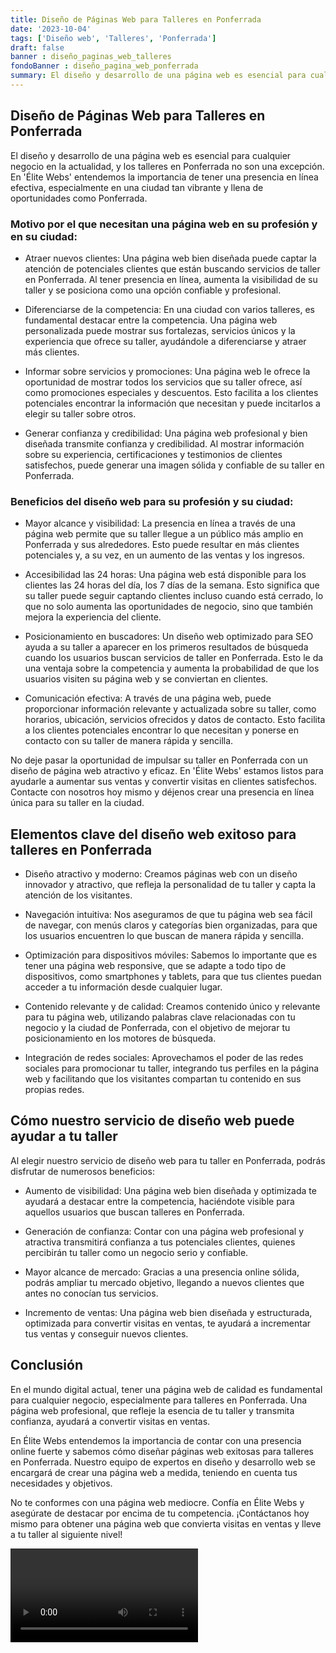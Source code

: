 ```yaml
---
title: Diseño de Páginas Web para Talleres en Ponferrada
date: '2023-10-04'
tags: ['Diseño web', 'Talleres', 'Ponferrada']
draft: false
banner : diseño_paginas_web_talleres
fondoBanner : diseño_pagina_web_ponferrada
summary: El diseño y desarrollo de una página web es esencial para cualquier negocio en la actualidad, y los talleres en Ponferrada no son una excepción. En 'Élite Webs' entendemos la importancia de tener una presencia en línea efectiva, especialmente en una ciudad tan vibrante y llena de oportunidades como Ponferrada.
---
```


## Diseño de Páginas Web para Talleres en Ponferrada

El diseño y desarrollo de una página web es esencial para cualquier negocio en la actualidad, y los talleres en Ponferrada no son una excepción. En 'Élite Webs' entendemos la importancia de tener una presencia en línea efectiva, especialmente en una ciudad tan vibrante y llena de oportunidades como Ponferrada.

### Motivo por el que necesitan una página web en su profesión y en su ciudad:

- Atraer nuevos clientes: Una página web bien diseñada puede captar la atención de potenciales clientes que están buscando servicios de taller en Ponferrada. Al tener presencia en línea, aumenta la visibilidad de su taller y se posiciona como una opción confiable y profesional.

- Diferenciarse de la competencia: En una ciudad con varios talleres, es fundamental destacar entre la competencia. Una página web personalizada puede mostrar sus fortalezas, servicios únicos y la experiencia que ofrece su taller, ayudándole a diferenciarse y atraer más clientes.

- Informar sobre servicios y promociones: Una página web le ofrece la oportunidad de mostrar todos los servicios que su taller ofrece, así como promociones especiales y descuentos. Esto facilita a los clientes potenciales encontrar la información que necesitan y puede incitarlos a elegir su taller sobre otros.

- Generar confianza y credibilidad: Una página web profesional y bien diseñada transmite confianza y credibilidad. Al mostrar información sobre su experiencia, certificaciones y testimonios de clientes satisfechos, puede generar una imagen sólida y confiable de su taller en Ponferrada.

### Beneficios del diseño web para su profesión y su ciudad:

- Mayor alcance y visibilidad: La presencia en línea a través de una página web permite que su taller llegue a un público más amplio en Ponferrada y sus alrededores. Esto puede resultar en más clientes potenciales y, a su vez, en un aumento de las ventas y los ingresos.

- Accesibilidad las 24 horas: Una página web está disponible para los clientes las 24 horas del día, los 7 días de la semana. Esto significa que su taller puede seguir captando clientes incluso cuando está cerrado, lo que no solo aumenta las oportunidades de negocio, sino que también mejora la experiencia del cliente.

- Posicionamiento en buscadores: Un diseño web optimizado para SEO ayuda a su taller a aparecer en los primeros resultados de búsqueda cuando los usuarios buscan servicios de taller en Ponferrada. Esto le da una ventaja sobre la competencia y aumenta la probabilidad de que los usuarios visiten su página web y se conviertan en clientes.

- Comunicación efectiva: A través de una página web, puede proporcionar información relevante y actualizada sobre su taller, como horarios, ubicación, servicios ofrecidos y datos de contacto. Esto facilita a los clientes potenciales encontrar lo que necesitan y ponerse en contacto con su taller de manera rápida y sencilla.

No deje pasar la oportunidad de impulsar su taller en Ponferrada con un diseño de página web atractivo y eficaz. En 'Élite Webs' estamos listos para ayudarle a aumentar sus ventas y convertir visitas en clientes satisfechos. Contacte con nosotros hoy mismo y déjenos crear una presencia en línea única para su taller en la ciudad.

<GifSeo />

<Cta />

## Elementos clave del diseño web exitoso para talleres en Ponferrada

- Diseño atractivo y moderno: Creamos páginas web con un diseño innovador y atractivo, que refleja la personalidad de tu taller y capta la atención de los visitantes.

- Navegación intuitiva: Nos aseguramos de que tu página web sea fácil de navegar, con menús claros y categorías bien organizadas, para que los usuarios encuentren lo que buscan de manera rápida y sencilla.

- Optimización para dispositivos móviles: Sabemos lo importante que es tener una página web responsive, que se adapte a todo tipo de dispositivos, como smartphones y tablets, para que tus clientes puedan acceder a tu información desde cualquier lugar.

- Contenido relevante y de calidad: Creamos contenido único y relevante para tu página web, utilizando palabras clave relacionadas con tu negocio y la ciudad de Ponferrada, con el objetivo de mejorar tu posicionamiento en los motores de búsqueda.

- Integración de redes sociales: Aprovechamos el poder de las redes sociales para promocionar tu taller, integrando tus perfiles en la página web y facilitando que los visitantes compartan tu contenido en sus propias redes.

## Cómo nuestro servicio de diseño web puede ayudar a tu taller

Al elegir nuestro servicio de diseño web para tu taller en Ponferrada, podrás disfrutar de numerosos beneficios:

- Aumento de visibilidad: Una página web bien diseñada y optimizada te ayudará a destacar entre la competencia, haciéndote visible para aquellos usuarios que buscan talleres en Ponferrada.

- Generación de confianza: Contar con una página web profesional y atractiva transmitirá confianza a tus potenciales clientes, quienes percibirán tu taller como un negocio serio y confiable.

- Mayor alcance de mercado: Gracias a una presencia online sólida, podrás ampliar tu mercado objetivo, llegando a nuevos clientes que antes no conocían tus servicios.

- Incremento de ventas: Una página web bien diseñada y estructurada, optimizada para convertir visitas en ventas, te ayudará a incrementar tus ventas y conseguir nuevos clientes.

## Conclusión

En el mundo digital actual, tener una página web de calidad es fundamental para cualquier negocio, especialmente para talleres en Ponferrada. Una página web profesional, que refleje la esencia de tu taller y transmita confianza, ayudará a convertir visitas en ventas.

En Élite Webs entendemos la importancia de contar con una presencia online fuerte y sabemos cómo diseñar páginas web exitosas para talleres en Ponferrada. Nuestro equipo de expertos en diseño y desarrollo web se encargará de crear una página web a medida, teniendo en cuenta tus necesidades y objetivos.

No te conformes con una página web mediocre. Confía en Élite Webs y asegúrate de destacar por encima de tu competencia. ¡Contáctanos hoy mismo para obtener una página web que convierta visitas en ventas y lleve a tu taller al siguiente nivel!

<Video />

<CtaBot job='Talleres' city='Ponferrada'/>

<Gmaps query='Ponferrada+españa+maps' />